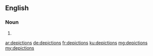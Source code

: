 ==English==

===Noun===
{{head|en|plural}}

# {{plural of|depiction|lang=en|nocat=1}}

[[ar:depictions]]
[[de:depictions]]
[[fr:depictions]]
[[ku:depictions]]
[[mg:depictions]]
[[my:depictions]]